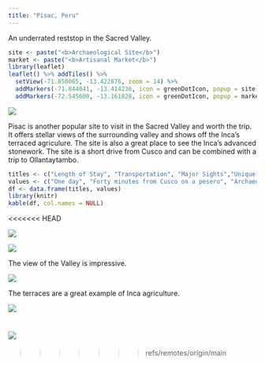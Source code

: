 ```yaml
---
title: "Pisac, Peru"
---
```


An underrated reststop in the Sacred Valley.

```r
site <- paste("<b>Archaeological Site</b>")
market <- paste("<b>Artisanal Market</b>")
library(leaflet)
leaflet() %>% addTiles() %>%
  setView(-71.850065, -13.422876, zoom = 14) %>%
  addMarkers(-71.844041, -13.414236, icon = greenDotIcon, popup = site) %>% # Archaeological site
  addMarkers(-72.545600, -13.161828, icon = greenDotIcon, popup = market) # Artisanal market
```

![](./images/Pisac/pisac43.png)

Pisac is another popular site to visit in the Sacred Valley and worth the trip. It offers stellar views of the surrounding valley and shows off the Inca's terraced agriculure. The site is also a great place to see the Inca's advanced stonework. The site is a short drive from Cusco and can be combined with a trip to Ollantaytambo.

```r
titles <- c("Length of Stay", "Transportation", "Major Sights","Unique Foods", "Restaurant Recommendations")
values <- c("One day", "Forty minutes from Cusco on a pesero", "Archaeological site", "", "")
df <- data.frame(titles, values)
library(knitr)
kable(df, col.names = NULL)
```
<<<<<<< HEAD

![](./images/Pisac/pisac15.png)

![](./images/Pisac/pisac17.png)

The view of the Valley is impressive.

![](./images/Pisac/pisac13.png)

The terraces are a great example of Inca agriculture.

![](./images/Pisac/pisac35.png)

![](./images/Pisac/pisac8.png)
=======
>>>>>>> refs/remotes/origin/main
